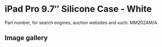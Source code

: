 
# iPad Pro 9.7″ Silicone Case - White

Part number, for search engines, auction websites and such: MM202AM/A

## Image gallery

<div style={{ width: '100%', maxWidth: '768px' }}>
<GalleryComponent
    images={[
      {
        original: "/everysource/MM202.webp",
        thumbnail: "/everypreview/MM202.webp",
      },
      {
        original: "/everysource/MM202_AV1_GOLD.webp",
        thumbnail: "/everypreview/MM202_AV1_GOLD.webp",
      },
      {
        original: "/everysource/MM202_AV1_ROSEGOLD.webp",
        thumbnail: "/everypreview/MM202_AV1_ROSEGOLD.webp",
      },
      {
        original: "/everysource/MM202_AV1_SILVER.webp",
        thumbnail: "/everypreview/MM202_AV1_SILVER.webp",
      },
      {
        original: "/everysource/MM202_AV1_SPACE_GRAY.webp",
        thumbnail: "/everypreview/MM202_AV1_SPACE_GRAY.webp",
      },
      {
        original: "/everysource/MM202_AV2.webp",
        thumbnail: "/everypreview/MM202_AV2.webp",
      },
      {
        original: "/everysource/MM202_AV3.webp",
        thumbnail: "/everypreview/MM202_AV3.webp",
      },
      {
        original: "/everysource/MM202_AV4.webp",
        thumbnail: "/everypreview/MM202_AV4.webp",
      }
    ]}
  />
</div>